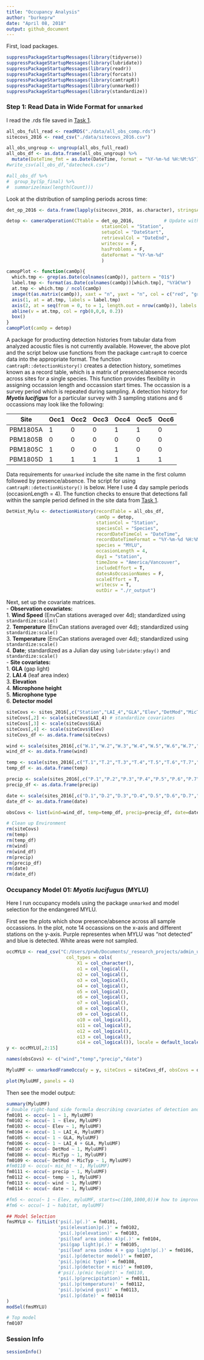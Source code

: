 ```yaml
---
title: "Occupancy Analysis"
author: "burkeprw"
date: "April 08, 2018"
output: github_document
---
```


First, load packages.

```r
suppressPackageStartupMessages(library(tidyverse))
suppressPackageStartupMessages(library(lubridate))
suppressPackageStartupMessages(library(readr))
suppressPackageStartupMessages(library(forcats))
suppressPackageStartupMessages(library(camtrapR))
suppressPackageStartupMessages(library(unmarked))
suppressPackageStartupMessages(library(standardize))
```


### Step 1: Read Data in Wide Format for `unmarked`  

I read the .rds file saved in [Task 1](https://github.com/burkeprw/zool500_batdatamgt/blob/master/r_scripts/t1_datamgt/ghd01_datamgt.md).  

```r

all_obs_full_read <- readRDS("./data/all_obs_comp.rds")
sitecovs_2016 <- read_csv("./data/sitecovs_2016.csv")

all_obs_ungroup <- ungroup(all_obs_full_read)
all_obs_df <- as.data.frame(all_obs_ungroup) %>%
  mutate(DateTime_fmt = as.Date(DateTime, format = "%Y-%m-%d %H:%M:%S"))
#write_csv(all_obs_df,"datecheck.csv")

#all_obs_df %>%
#  group_by(Sp_final) %>%
#  summarize(max(length(Count)))


```

Look at the distribution of sampling periods across time:   

```r

det_op_2016 <- data.frame(lapply(sitecovs_2016, as.character), stringsAsFactors=FALSE)

detop <- cameraOperation(CTtable = det_op_2016,           # Update with problems
                                   stationCol = "Station",
                                   setupCol = "DateStart",
                                   retrievalCol = "DateEnd",
                                   writecsv = F,
                                   hasProblems = F,     
                                   dateFormat = "%Y-%m-%d"
                                   )

camopPlot <- function(camOp){
  which.tmp <- grep(as.Date(colnames(camOp)), pattern = "01$")
  label.tmp <- format(as.Date(colnames(camOp))[which.tmp], "%Yâ€%m")
  at.tmp <- which.tmp / ncol(camOp)
  image(t(as.matrix(camOp)), xaxt = "n", yaxt = "n", col = c("red", "grey70"))
  axis(1, at = at.tmp, labels = label.tmp)
  axis(2, at = seq(from = 0, to = 1, length.out = nrow(camOp)), labels = rownames(camOp), las = 1)
  abline(v = at.tmp, col = rgb(0,0,0, 0.2))
  box()
}
camopPlot(camOp = detop)

```


A package for producting detection histories from tabular data from analyzed acoustic files is not currently available. However, the above plot and the script below use functions from the package `camtrapR` to coerce data into the appropriate format. The function `camtrapR::detectionHistory()` creates a detection history, sometimes known as a record table, which is a matrix of presence/absence records across sites for a single species. This function provides flexibility in assigning occassion length and occassion start times. The occassion is a survey period which is repeated during sampling. A detection history for ___Myotis lucifigus___ for a particular survey with 3 sampling stations and 6 occassions may look like the following:   

Site|Occ1|Occ2|Occ3|Occ4|Occ5|Occ6|   
-|-|-|-|-|-|-|
PBM1805A|1|0|0|1|1|0| 
PBM1805B|0|0|0|0|0|0| 
PBM1805C|1|0|0|1|0|0|
PBM1805D|1|1|1|1|1|1| 

Data requirements for `unmarked` include the site name in the first column followed by presence/absence. The script for using `camtrapR::detectionHistory()` is below. Here I use 4 day sample periods (occasionLength = 4). The function checks to ensure that detections fall within the sample period defined in the site data from [Task 1](https://github.com/burkeprw/zool500_batdatamgt/blob/master/r_scripts/t1_datamgt/ghd01_datamgt.md).      


```r

DetHist_Mylu <- detectionHistory(recordTable = all_obs_df,
                                 camOp = detop,
                                 stationCol = "Station",
                                 speciesCol = "Species",
                                 recordDateTimeCol = "DateTime",
                                 recordDateTimeFormat = "%Y-%m-%d %H:%M:%S",
                                 species = "MYLU",
                                 occasionLength = 4,
                                 day1 = "station",
                                 timeZone = "America/Vancouver",
                                 includeEffort = T,
                                 datesAsOccasionNames = F,
                                 scaleEffort = T,
                                 writecsv = T,
                                 outDir = "./r_output")

```


Next, set up the covariate matrices.   
- **Observation covariates:**  
      1. **Wind Speed** (EnvCan stations averaged over 4d); standardized using `standardize:scale()`    
      2. **Temperature** (EnvCan stations averaged over 4d); standardized using `standardize:scale()`   
      3. **Temperature** (EnvCan stations averaged over 4d); standardized using `standardize:scale()`  
      4. **Date**; standardized as a Julian day using `lubridate:yday()` and `standardize:scale()`  
- **Site covariates:**   
      1. **GLA** (gap light)  
      2. **LAI.4** (leaf area index)  
      3. **Elevation**   
      4. **Microphone height**  
      5. **Microphone type**  
      6. **Detector model**   


```r

siteCovs <- sites_2016[,c("Station","LAI_4","GLA","Elev","DetMod","MicTyp")]
siteCovs[,2] <- scale(siteCovs$LAI_4) # standardize covariates
siteCovs[,3] <- scale(siteCovs$GLA)
siteCovs[,4] <- scale(siteCovs$Elev)
siteCovs_df <- as.data.frame(siteCovs)

wind <- scale(sites_2016[,c("W.1","W.2","W.3","W.4","W.5","W.6","W.7","W.8","W.9","W.10","W.11","W.12","W.13","W.14")])
wind_df <- as.data.frame(wind)

temp <- scale(sites_2016[,c("T.1","T.2","T.3","T.4","T.5","T.6","T.7","T.8","T.9","T.10","T.11","T.12","T.13","T.14")])
temp_df <- as.data.frame(temp)

precip <- scale(sites_2016[,c("P.1","P.2","P.3","P.4","P.5","P.6","P.7","P.8","P.9","P.10","P.11","P.12","P.13","P.14")])
precip_df <- as.data.frame(precip)

date <- scale(sites_2016[,c("D.1","D.2","D.3","D.4","D.5","D.6","D.7","D.8","D.9","D.10","D.11","D.12","D.13","D.14")])
date_df <- as.data.frame(date)    

obsCovs <- list(wind=wind_df, temp=temp_df, precip=precip_df, date=date_df)

# Clean up Environment
rm(siteCovs)
rm(temp)
rm(temp_df)
rm(wind)
rm(wind_df)
rm(precip)
rm(precip_df)
rm(date)
rm(date_df)
```


### Occupancy Model 01: ___Myotis lucifugus___ (MYLU)

Here I run occupancy models using the package `unmarked` and model selection for the endangered MYLU.   

First see the plots which show presence/absence across all sample occassions. In the plot, note 14 occassions on the x-axis and different stations on the y-axis. Purple representes when MYLU was "not detected" and blue is detected. White areas were not sampled.  

```r
occMYLU <- read_csv("C:/Users/prwb/Documents/_research_projects/admin_ubc_msc/_courses_wkshp/zool500_directedstudies/deliverables/00_github_zool500_bats/r_output/rDetHist/DetHist_MYLU.csv", col_names = TRUE, 
                      col_types = cols(
                          X1 = col_character(),
                          o1 = col_logical(),
                          o2 = col_logical(),
                          o3 = col_logical(),
                          o4 = col_logical(),
                          o5 = col_logical(),
                          o6 = col_logical(),
                          o7 = col_logical(),
                          o8 = col_logical(),
                          o9 = col_logical(),
                          o10 = col_logical(),
                          o11 = col_logical(), 
                          o12 = col_logical(),
                          o13 = col_logical(),
                          o14 = col_logical()), locale = default_locale(), na = c("", "NA"))
y <- occMYLU[,2:15]

names(obsCovs) <- c("wind","temp","precip","date")

MyluUMF <- unmarkedFrameOccu(y = y, siteCovs = siteCovs_df, obsCovs = obsCovs)

plot(MyluUMF, panels = 4)
```

Then see the model output:   

```r
summary(MyluUMF)
# Double right-hand side formula describing covariates of detection and occupancy in that order
fm0101 <- occu(~ 1 ~ 1, MyluUMF)
fm0102 <- occu(~ 1 ~ Elev, MyluUMF)
fm0103 <- occu(~ Elev ~ 1, MyluUMF)
fm0104 <- occu(~ 1 ~ LAI_4, MyluUMF)
fm0105 <- occu(~ 1 ~ GLA, MyluUMF)
fm0106 <- occu(~ 1 ~ LAI_4 + GLA, MyluUMF)
fm0107 <- occu(~ DetMod ~ 1, MyluUMF)
fm0108 <- occu(~ MicTyp ~ 1, MyluUMF)
fm0109 <- occu(~ DetMod + MicTyp ~ 1, MyluUMF)
#fm0110 <- occu(~ mic_ht ~ 1, MyluUMF)
fm0111 <- occu(~ precip ~ 1, MyluUMF)
fm0112 <- occu(~ temp ~ 1, MyluUMF)
fm0113 <- occu(~ wind ~ 1, MyluUMF)
fm0114 <- occu(~ date ~ 1, MyluUMF)

#fm5 <- occu(~ 1 ~ Elev, myluUMF, starts=c(100,1000,0))# how to improve starting values?
#fm6 <- occu(~ 1 ~ habitat, myluUMF)

## Model Selection
fmsMYLU <- fitList('psi(.)p(.)' = fm0101,
                   'psi(elevation)p(.)' = fm0102,
                   'psi(.)p(elevation)' = fm0103,
                   'psi(leaf area index 4)p(.)' = fm0104,
                   'psi(gap light)p(.)' = fm0105,
                   'psi(leaf area index 4 + gap light)p(.)' = fm0106,
                   'psi(.)p(detector model)' = fm0107,
                   'psi(.)p(mic type)' = fm0108,
                   'psi(.)p(detector + mic)' = fm0109,
                   #'psi(.)p(mic height)' = fm0110,
                   'psi(.)p(precipitation)' = fm0111,
                   'psi(.)p(temperature)' = fm0112,
                   'psi(.)p(wind gust)' = fm0113,
                   'psi(.)p(date)' = fm0114
)
modSel(fmsMYLU)

# Top model
fm0107
```

### Session Info

```r
sessionInfo()
```



